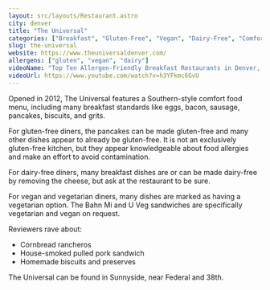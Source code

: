 ```yaml
---
layout: src/layouts/Restaurant.astro
city: denver
title: "The Universal"
categories: ["Breakfast", "Gluten-Free", "Vegan", "Dairy-Free", "Comfort Food"]
slug: the-universal
website: https://www.theuniversaldenver.com/
allergens: ["gluten", "vegan", "dairy"]
videoName: "Top Ten Allergen-Friendly Breakfast Restaurants in Denver, Colorado"
videoUrl: https://www.youtube.com/watch?v=h3YFkmc6GvU
---
```


Opened in 2012, The Universal features a Southern-style comfort food menu, including many breakfast standards like eggs, bacon, sausage, pancakes, biscuits, and grits.

For gluten-free diners, the pancakes can be made gluten-free and many other dishes appear to already be gluten-free. It is not an exclusively gluten-free kitchen, but they appear knowledgeable about food allergies and make an effort to avoid contamination.

For dairy-free diners, many breakfast dishes are or can be made dairy-free by removing the cheese, but ask at the restaurant to be sure.

For vegan and vegetarian diners, many dishes are marked as having a vegetarian option. The Bahn Mi and U Veg sandwiches are specifically vegetarian and vegan on request.

Reviewers rave about:
* Cornbread rancheros
* House-smoked pulled pork sandwich
* Homemade biscuits and preserves

The Universal can be found in Sunnyside, near Federal and 38th.
